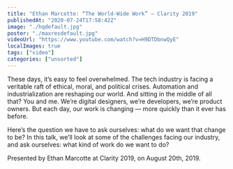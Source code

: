 ```yaml
---
title: "Ethan Marcotte: “The World-Wide Work” — Clarity 2019"
publishedAt: "2020-07-24T17:58:42Z"
image: "./hqdefault.jpg"
poster: "./maxresdefault.jpg"
videoUrl: "https://www.youtube.com/watch?v=H9DTDbnwQyE"
localImages: true
tags: ["video"]
categories: ["unsorted"]
---
```


These days, it’s easy to feel overwhelmed. The tech industry is facing a veritable raft of ethical, moral, and political crises. Automation and industrialization are reshaping our world. And sitting in the middle of all that? You and me. We’re digital designers, we’re developers, we’re product owners. But each day, our work is changing — more quickly than it ever has before.

Here’s the question we have to ask ourselves: what do we want that change to be? In this talk, we’ll look at some of the challenges facing our industry, and ask ourselves: what kind of work do we want to do?

Presented by Ethan Marcotte at Clarity 2019, on August 20th, 2019.
